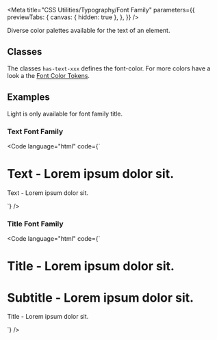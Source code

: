
<Meta
  title="CSS Utilities/Typography/Font Family"
  parameters={{
    previewTabs: {
      canvas: { hidden: true },
    },
  }}
/>

<Banner label="Font Family" section="CSS Utilities" color="green" />

<Lead>Diverse color palettes available for the text of an element.</Lead>

## Classes

The classes `has-text-xxx` defines the font-color. For more colors have a look a the [Font Color Tokens]().

<CssTypographyFamily />

## Examples

Light is only available for font family title.

### Text Font Family

<Code language="html" code={`
<h1 class="title is-family-text">Text - Lorem ipsum dolor sit.</h1>
<p>Text - Lorem ipsum dolor sit.</p>
`} />

### Title Font Family

<Code language="html" code={`
<h1 class="title">Title - Lorem ipsum dolor sit.</h1>
<h1 class="subtitle">Subtitle - Lorem ipsum dolor sit.</h1>
<p class="is-family-title">Title - Lorem ipsum dolor sit.</p>
`} />






